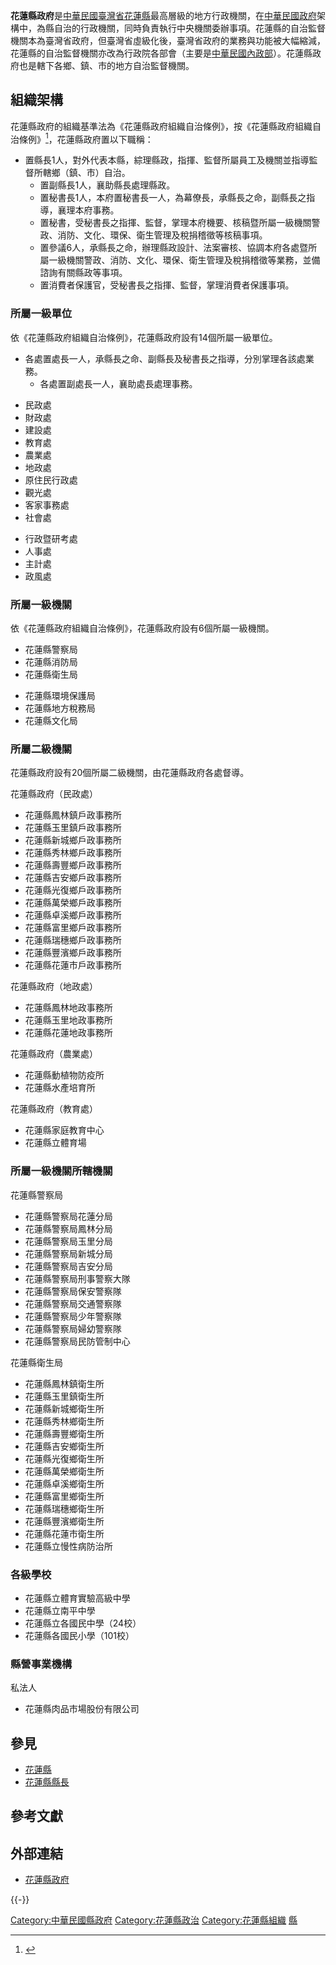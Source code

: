 {{Coord|23.991331|121.619816|dim:1000_source:GoogleMaps|display=title}}

{{中華民國政府部門基礎資訊
|部門名稱       = 花蓮縣政府
|外文名稱       = Hualien County Government
|外文語言       = 英語
|部門標誌       = File:Emblem of Hualien County 2010.svg
|代表圖像       = 
|代表圖像名稱   = 花蓮縣政府
|首長職銜       = [[花蓮縣縣長|縣長]]
|首長姓名       = [[徐榛蔚|徐榛蔚]]
|副首長職銜     = 副縣長
|副首長姓名     = 顏新章
|副首長姓名二   = 
|副首長姓名三   = 
|副首長職銜二   = 
|副首長二姓名   = 
|副首長二姓名二 = 
|副首長二姓名三 = 
|秘書長職銜     = 秘書長
|秘書長姓名     = 饒  忠
|秘書長姓名二   = 
|秘書長姓名三   = 
|副秘書長職銜   = 
|副秘書長姓名   = 
|副秘書長姓名二 = 
|副秘書長姓名三 = 
|任命者姓名     = 
|官員任期       = 
|機關類型       = 
|所屬部門       = 
|員額           = 
|年度預算額     = 
|授權法源       = 地方制度法、花蓮縣政府組織自治條例
|成立日期       = 
|前身機關       = 
|解散日期       = 
|後繼機關       = 
|內部單位       = 14處
|附屬機關       = 6個所屬一級機關（25個下屬機關）<br />20個所屬一級機關<br />127個各級學校
|任務編組       = 
|地址           = 97001[[花蓮縣|花蓮縣]][[花蓮市|花蓮市]]府前路17號               
|電話           = +886 3 822-7171
|網站           = [http://www.hl.gov.tw/ 花蓮縣政府]
|備註           = 
}}
'''花蓮縣政府'''是[[中華民國|中華民國]][[臺灣省|臺灣省]][[花蓮縣|花蓮縣]]最高層級的地方行政機關，在[[中華民國政府|中華民國政府]]架構中，為縣自治的行政機關，同時負責執行中央機關委辦事項。花蓮縣的自治監督機關本為臺灣省政府，但臺灣省虛級化後，臺灣省政府的業務與功能被大幅縮減，花蓮縣的自治監督機關亦改為行政院各部會（主要是[[中華民國內政部|中華民國內政部]]）。花蓮縣政府也是轄下各鄉、鎮、市的地方自治監督機關。

== 組織架構  ==
花蓮縣政府的組織基準法為《花蓮縣政府組織自治條例》，按《花蓮縣政府組織自治條例》<ref>{{Cite web|url = http://glrs.hl.gov.tw/glrsout/LawContentDetails.aspx?id=FL023706&KeyWordHL=%E8%8A%B1%E8%93%AE%E7%B8%A3%E6%94%BF%E5%BA%9C%E7%B5%84%E7%B9%94&StyleType=1|title = 花蓮縣政府組織自治條例|accessdate = 2014-11-23}}</ref>，花蓮縣政府置以下職稱：
* 置縣長1人，對外代表本縣，綜理縣政，指揮、監督所屬員工及機關並指導監督所轄鄉（鎮、市）自治。
** 置副縣長1人，襄助縣長處理縣政。
** 置秘書長1人，本府置秘書長一人，為幕僚長，承縣長之命，副縣長之指導，襄理本府事務。
** 置秘書，受秘書長之指揮、監督，掌理本府機要、核稿暨所屬一級機關警政、消防、文化、環保、衛生管理及稅捐稽徵等核稿事項。
** 置參議6人，承縣長之命，辦理縣政設計、法案審核、協調本府各處暨所屬一級機關警政、消防、文化、環保、衛生管理及稅捐稽徵等業務，並備諮詢有關縣政等事項。
** 置消費者保護官，受秘書長之指揮、監督，掌理消費者保護事項。
=== 所屬一級單位 ===
依《花蓮縣政府組織自治條例》，花蓮縣政府設有14個所屬一級單位。
* 各處置處長一人，承縣長之命、副縣長及秘書長之指導，分別掌理各該處業務。
** 各處置副處長一人，襄助處長處理事務。
{{Col-begin|width=100%}}
{{Col-2}}
* 民政處
* 財政處
* 建設處
* 教育處
* 農業處
* 地政處
* 原住民行政處
* 觀光處
* 客家事務處
* 社會處
{{Col-2}}
* 行政暨研考處
* 人事處
* 主計處
* 政風處
{{Col-end}}

=== 所屬一級機關  ===
依《花蓮縣政府組織自治條例》，花蓮縣政府設有6個所屬一級機關。
{{Col-begin|width=100%}}
{{Col-2}}
* 花蓮縣警察局
* 花蓮縣消防局
* 花蓮縣衛生局
{{Col-2}}
* 花蓮縣環境保護局
* 花蓮縣地方稅務局
* 花蓮縣文化局
{{Col-end}}
=== 所屬二級機關 ===
花蓮縣政府設有20個所屬二級機關，由花蓮縣政府各處督導。
{{Col-begin|width=100%}}
{{Col-2}}
;花蓮縣政府（民政處）
* 花蓮縣鳳林鎮戶政事務所
* 花蓮縣玉里鎮戶政事務所
* 花蓮縣新城鄉戶政事務所
* 花蓮縣秀林鄉戶政事務所
* 花蓮縣壽豐鄉戶政事務所
* 花蓮縣吉安鄉戶政事務所
* 花蓮縣光復鄉戶政事務所
* 花蓮縣萬榮鄉戶政事務所
* 花蓮縣卓溪鄉戶政事務所
* 花蓮縣富里鄉戶政事務所
* 花蓮縣瑞穗鄉戶政事務所
* 花蓮縣豐濱鄉戶政事務所
* 花蓮縣花蓮市戶政事務所
{{Col-2}}
;花蓮縣政府（地政處）
* 花蓮縣鳳林地政事務所
* 花蓮縣玉里地政事務所
* 花蓮縣花蓮地政事務所
;花蓮縣政府（農業處）
* 花蓮縣動植物防疫所
* 花蓮縣水產培育所
;花蓮縣政府（教育處）
* 花蓮縣家庭教育中心
* 花蓮縣立體育場
{{Col-end}}

=== 所屬一級機關所轄機關 ===
{{Col-begin|width=100%}}
{{Col-2}}
;花蓮縣警察局
* 花蓮縣警察局花蓮分局
* 花蓮縣警察局鳳林分局
* 花蓮縣警察局玉里分局
* 花蓮縣警察局新城分局
* 花蓮縣警察局吉安分局
* 花蓮縣警察局刑事警察大隊
* 花蓮縣警察局保安警察隊
* 花蓮縣警察局交通警察隊
* 花蓮縣警察局少年警察隊
* 花蓮縣警察局婦幼警察隊
* 花蓮縣警察局民防管制中心
{{Col-2}}
;花蓮縣衛生局 
* 花蓮縣鳳林鎮衛生所
* 花蓮縣玉里鎮衛生所
* 花蓮縣新城鄉衛生所
* 花蓮縣秀林鄉衛生所
* 花蓮縣壽豐鄉衛生所
* 花蓮縣吉安鄉衛生所
* 花蓮縣光復鄉衛生所
* 花蓮縣萬榮鄉衛生所
* 花蓮縣卓溪鄉衛生所
* 花蓮縣富里鄉衛生所
* 花蓮縣瑞穗鄉衛生所
* 花蓮縣豐濱鄉衛生所
* 花蓮縣花蓮市衛生所
* 花蓮縣立慢性病防治所
{{Col-end}}
{{Col-begin|width=100%}}
{{Col-2}}

=== 各級學校 ===
* 花蓮縣立體育實驗高級中學
* 花蓮縣立南平中學
* 花蓮縣立各國民中學（24校）
* 花蓮縣各國民小學（101校）
{{Col-2}}
=== 縣營事業機構 ===
; 私法人
* 花蓮縣肉品市場股份有限公司
{{Col-end}}

== 參見 ==
*[[花蓮縣|花蓮縣]]
*[[花蓮縣縣長|花蓮縣縣長]]

== 參考文獻 ==
<references />

== 外部連結 ==
{{Commons category|Hualien County Government}}
* [http://www.hl.gov.tw 花蓮縣政府]{{zh}}{{en}}

{{-}}
{{中華民國地方政府}}
{{中華民國各直轄市及縣市首長列表}}

[[Category:中華民國縣政府|Category:中華民國縣政府]]
[[Category:花蓮縣政治|Category:花蓮縣政治]]
[[Category:花蓮縣組織|Category:花蓮縣組織]]
[[Category:台灣的縣市政府|縣]]